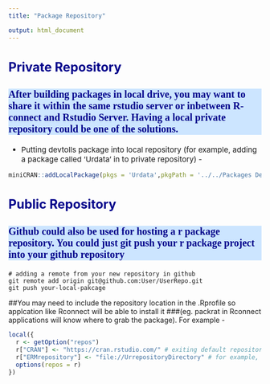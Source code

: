 ```yaml
---
title: "Package Repository"

output: html_document
---
```



<style type="text/css">

.main-container {
  max-width: 1200px;
  margin-left: 200px;
  margin-right: auto;
}
td {  /* Table  */
  font-size: 8px;
  
}
h1.title {
  font-size: 30px;
  color: DarkRed;
}
h1 { /* Header 1 */
  font-size: 30px;
  color: DarkBlue;
}
h2 { /* Header 2 */
    font-size: 25px;
  color: DarkBlue;
}
h3 { /* Header 3 */
  background: #cce5ff;
  font-size: 20px;
  font-family: "Times New Roman", Times, serif;
  color: DarkBlue;
}
code.r{ /* Code block */
    font-size: 12px;
}
pre { /* Code block - determines code spacing between lines */
    font-size: 14px;
}

ol { /* ordered list style */
    font-size: 20px;font-weight:bold;}

ul {/* dot list style */
font-size: 15px;
}


</style>




## Private Repository
### After building packages in local drive, you may want to share it within the same rstudio server or inbetween R-connect and Rstudio Server. Having a local private repository could be one of the solutions. 

* Putting devtolls package into local repository (for example, adding a package called 'Urdata' in  to private repository) -
```r
miniCRAN::addLocalPackage(pkgs = 'Urdata',pkgPath = '../../Packages Development/2018/',path= '/UrrepositoryDirectory/', build=T)
```

## Public Repository
### Github could also be used for hosting a r package repository. You could just git push your r package project into your github repository
```shell
# adding a remote from your new repository in github
git remote add origin git@github.com:User/UserRepo.git 
git push your-local-pakcage 
```

##You may need to include the repository location in the .Rprofile so applcation like Rconnect will be able to install it
###(eg. packrat in Rconnect applications will know where to grab the package). For example - 
```r
local({
  r <- getOption("repos")
  r["CRAN"] <- "https://cran.rstudio.com/" # exiting default repository
  r["ERMrepository"] <- "file://UrrepositoryDirectory" # for example, local private repository
  options(repos = r)
})
```





